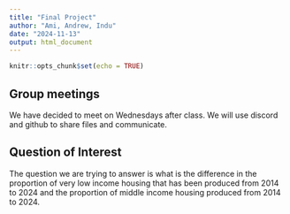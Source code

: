 ```yaml
---
title: "Final Project"
author: "Ami, Andrew, Indu"
date: "2024-11-13"
output: html_document
---
```


```r
knitr::opts_chunk$set(echo = TRUE)
```

## Group meetings 

We have decided to meet on Wednesdays after class. 
We will use discord and github to share files and communicate. 

## Question of Interest 

The question we are trying to answer is what is the difference in the proportion of very low income housing that has been produced from 2014 to 2024 and the proportion of middle income housing produced from 2014 to 2024. 
